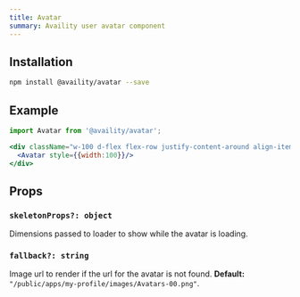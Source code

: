 ```yaml
---
title: Avatar
summary: Availity user avatar component
---
```


## Installation

```bash
npm install @availity/avatar --save
```

## Example

```jsx live=true viewCode=true
import Avatar from '@availity/avatar';

<div className="w-100 d-flex flex-row justify-content-around align-items-center">
  <Avatar style={{width:100}}/>
</div>
```

## Props

### `skeletonProps?: object`
Dimensions passed to loader to show while the avatar is loading.

### `fallback?: string`
Image url to render if the url for the avatar is not found. **Default:** `"/public/apps/my-profile/images/Avatars-00.png"`.